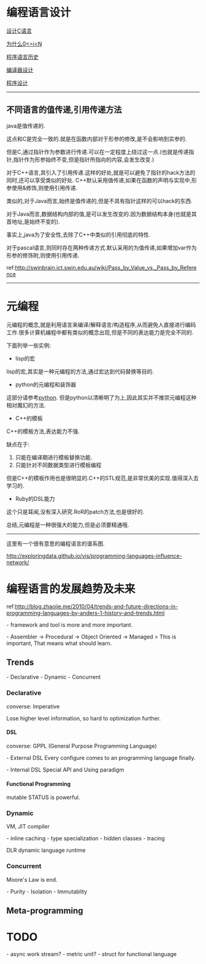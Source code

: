 = 编程语言设计 =


[[cee_design|设计C语言]]

[[from_0_to_n-1|为什么0<=i<N]]

[[lang_history|程序语言历史]]

[[compiler|编译器设计]]

[[design_program|程序设计]]

----
== 不同语言的值传递,引用传递方法 ==

java是值传递的.

这点和C是完全一致的.就是在函数内部对于形参的修改,是不会影响到实参的.

但是C,通过指针作为参数进行传递.可以在一定程度上绕过这一点.(也就是传递指针,指针作为形参始终不变,但是指针所指向的内容,会发生改变.)

对于C++语言,其引入了引用传递.这样的好处,就是可以避免了指针的hack方法的同时,还可以享受类似的好处.
C++默认采用值传递,如果在函数的声明与实现中,形参使用&修饰,则使用引用传递.

类似的,对于Java而言,始终是值传递的,但是不具有指针这样的可以hack的东西.

对于Java而言,数据结构内部的值,是可以发生改变的.因为数据结构本身(也就是其首地址,是始终不变的).

事实上,java为了安全性,去除了C++中类似的引用彻底的特性.

对于pascal语言,则同时存在两种传递方式.默认采用的为值传递,如果增加var作为形参的修饰附,则使用引用传递.

ref:http://swinbrain.ict.swin.edu.au/wiki/Pass_by_Value_vs._Pass_by_Reference

----
= 元编程 =
元编程的概念,就是利用语言来编译/解释语言/构造程序,从而避免人直接进行编码工作.很多计算机编程中都有类似的概念出现,但是不同的表达能力是完全不同的.

下面列举一些实例:

* lisp的宏
lisp的宏,其实是一种元编程的方法,通过宏达到代码替换等目的.

* python的元编程和装饰器
这部分请参考[[python]].
但是python以清晰明了为上,因此其实并不推崇元编程这种相对魔幻的方法.

* C++的模板
C++的模板方法,表达能力不强.

缺点在于:
# 只能在编译期进行模板替换功能.
# 只能针对不同数据类型进行模板编程

但是C++的模板作用也是很明显的.C++的STL规范,是非常优美的实现.值得深入去学习的.

* Ruby的DSL能力
这个只是耳闻,没有深入研究.RoR的patch方法,也是很好的.

总结,元编程是一种很强大的能力,但是必须要精通哦.

----
这里有一个很有意思的编程语言的谱系图.

[[http://exploringdata.github.io/vis/programming-languages-influence-network/]]

= 编程语言的发展趋势及未来 =

ref:[[http://blog.zhaojie.me/2010/04/trends-and-future-directions-in-programming-languages-by-anders-1-history-and-trends.html]]

- framework and tool is more and more important.

- Assembler -> Procedural -> Object Oriented -> Managed
> This is important, That means what should learn.

== Trends ==
- Declarative
- Dynamic
- Concurrent

=== Declarative ===
converse: Imperative

Lose higher level information, so hard to optimization further.

==== DSL ====
converse: GPPL (General Purpose Programming Language)

- External DSL
Every configure comes to an programming language finally.

- Internal DSL
Special API and Using paradigm

==== Functional Programming ====
mutable STATUS is powerful.

=== Dynamic ===
VM, JIT compiler

- inline caching
- type specialization
- hidden classes
- tracing

DLR dynamic language runtime

=== Concurrent ===
Moore's Law is end.

- Purity
- Isolation
- Immutablity

== Meta-programming ==

= TODO =
- async work stream?
- metric unit?
- struct for functional language

